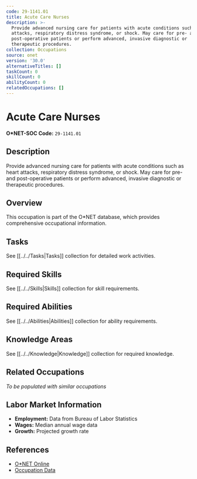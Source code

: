 ```yaml
---
code: 29-1141.01
title: Acute Care Nurses
description: >-
  Provide advanced nursing care for patients with acute conditions such as heart
  attacks, respiratory distress syndrome, or shock. May care for pre- and
  post-operative patients or perform advanced, invasive diagnostic or
  therapeutic procedures.
collection: Occupations
source: onet
version: '30.0'
alternativeTitles: []
taskCount: 0
skillCount: 0
abilityCount: 0
relatedOccupations: []
---
```

# Acute Care Nurses

**O*NET-SOC Code:** `29-1141.01`

## Description

Provide advanced nursing care for patients with acute conditions such as heart attacks, respiratory distress syndrome, or shock. May care for pre- and post-operative patients or perform advanced, invasive diagnostic or therapeutic procedures.

## Overview

This occupation is part of the O*NET database, which provides comprehensive occupational information.

## Tasks

See [[../../Tasks|Tasks]] collection for detailed work activities.

## Required Skills

See [[../../Skills|Skills]] collection for skill requirements.

## Required Abilities

See [[../../Abilities|Abilities]] collection for ability requirements.

## Knowledge Areas

See [[../../Knowledge|Knowledge]] collection for required knowledge.

## Related Occupations

*To be populated with similar occupations*

## Labor Market Information

- **Employment:** Data from Bureau of Labor Statistics
- **Wages:** Median annual wage data
- **Growth:** Projected growth rate

## References

- [O*NET Online](https://www.onetonline.org/link/summary/29-1141.01)
- [Occupation Data](https://www.onetcenter.org/)
